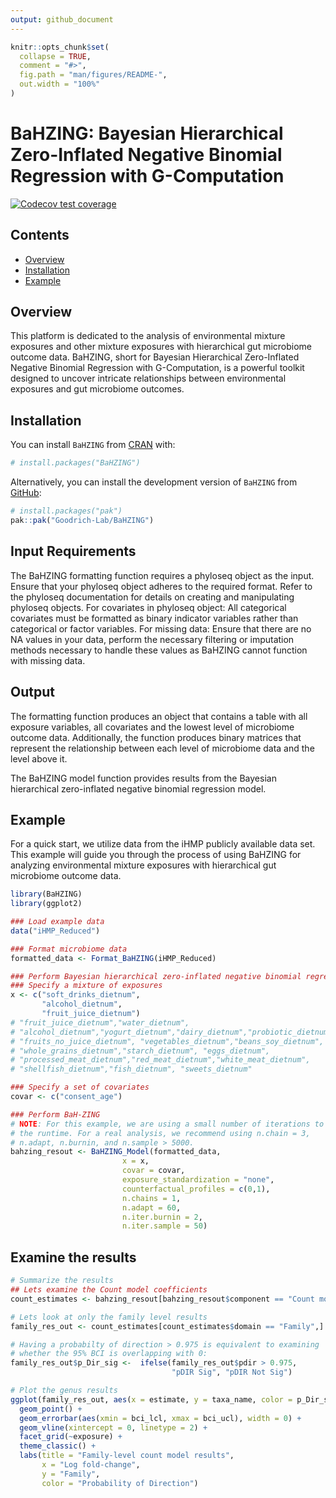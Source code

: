 ```yaml
---
output: github_document
---
```


<!-- README.md is generated from README.Rmd. Please edit that file -->

```r
knitr::opts_chunk$set(
  collapse = TRUE,
  comment = "#>",
  fig.path = "man/figures/README-",
  out.width = "100%"
)
```

# BaHZING: Bayesian Hierarchical Zero-Inflated Negative Binomial Regression with G-Computation

<!-- badges: start -->
[![Codecov test coverage](https://codecov.io/gh/Goodrich-Lab/BaHZING/branch/main/graph/badge.svg)](https://app.codecov.io/gh/Goodrich-Lab/BaHZING?branch=main)
<!-- badges: end -->


## Contents

- [Overview](#overview)
- [Installation](#overview)
- [Example](#example)



## Overview

This platform is dedicated to the analysis of environmental mixture exposures and other mixture exposures with hierarchical gut microbiome outcome data. BaHZING, short for Bayesian Hierarchical Zero-Inflated Negative Binomial Regression with G-Computation, is a powerful toolkit designed to uncover intricate relationships between environmental exposures and gut microbiome outcomes.


## Installation

You can install `BaHZING` from [CRAN](https://cran.r-project.org/) with: 
``` r
# install.packages("BaHZING")
```

Alternatively, you can install the development version of `BaHZING` from [GitHub](https://github.com/):

``` r
# install.packages("pak")
pak::pak("Goodrich-Lab/BaHZING")
```

## Input Requirements
The BaHZING formatting function requires a phyloseq object as the input. Ensure that your phyloseq object adheres to the required format. Refer to the phyloseq documentation for details on creating and manipulating phyloseq objects. 
For covariates in phyloseq object: All categorical covariates must be formatted as binary indicator variables rather than categorical or factor variables. 
For missing data: Ensure that there are no NA values in your data, perform the necessary filtering or imputation methods necessary to handle these values as BaHZING cannot function with missing data. 

## Output
The formatting function produces an object that contains a table with all exposure variables, all covariates and the lowest level of microbiome outcome data. Additionally, the function produces binary matrices that represent the relationship between each level of microbiome data and the level above it.

The BaHZING model function provides results from the Bayesian hierarchical zero-inflated negative binomial regression model.

## Example
For a quick start, we utilize data from the iHMP publicly available data set. This example will guide you through the process of using BaHZING for analyzing environmental mixture exposures with hierarchical gut microbiome outcome data.

```r
library(BaHZING)
library(ggplot2)

### Load example data
data("iHMP_Reduced")

### Format microbiome data
formatted_data <- Format_BaHZING(iHMP_Reduced)

### Perform Bayesian hierarchical zero-inflated negative binomial regression with g-computation
### Specify a mixture of exposures
x <- c("soft_drinks_dietnum",
       "alcohol_dietnum", 
       "fruit_juice_dietnum")
# "fruit_juice_dietnum","water_dietnum",
# "alcohol_dietnum","yogurt_dietnum","dairy_dietnum","probiotic_dietnum",
# "fruits_no_juice_dietnum", "vegetables_dietnum","beans_soy_dietnum", 
# "whole_grains_dietnum","starch_dietnum", "eggs_dietnum", 
# "processed_meat_dietnum","red_meat_dietnum","white_meat_dietnum",
# "shellfish_dietnum","fish_dietnum", "sweets_dietnum"

### Specify a set of covariates
covar <- c("consent_age")

### Perform BaH-ZING
# NOTE: For this example, we are using a small number of iterations to reduce 
# the runtime. For a real analysis, we recommend using n.chain = 3, 
# n.adapt, n.burnin, and n.sample > 5000.
bahzing_resout <- BaHZING_Model(formatted_data,
                         x = x,
                         covar = covar,
                         exposure_standardization = "none",
                         counterfactual_profiles = c(0,1),
                         n.chains = 1,
                         n.adapt = 60,
                         n.iter.burnin = 2,
                         n.iter.sample = 50)
```



## Examine the results
```r
# Summarize the results 
## Lets examine the Count model coefficients
count_estimates <- bahzing_resout[bahzing_resout$component == "Count model coefficients", ]

# Lets look at only the family level results
family_res_out <- count_estimates[count_estimates$domain == "Family",]

# Having a probabilty of direction > 0.975 is equivalent to examining 
# whether the 95% BCI is overlapping with 0:
family_res_out$p_Dir_sig <-  ifelse(family_res_out$pdir > 0.975, 
                                    "pDIR Sig", "pDIR Not Sig")

# Plot the genus results
ggplot(family_res_out, aes(x = estimate, y = taxa_name, color = p_Dir_sig)) +
  geom_point() +
  geom_errorbar(aes(xmin = bci_lcl, xmax = bci_ucl), width = 0) +
  geom_vline(xintercept = 0, linetype = 2) +
  facet_grid(~exposure) +
  theme_classic() + 
  labs(title = "Family-level count model results",
       x = "Log fold-change",
       y = "Family",
       color = "Probability of Direction")
```



